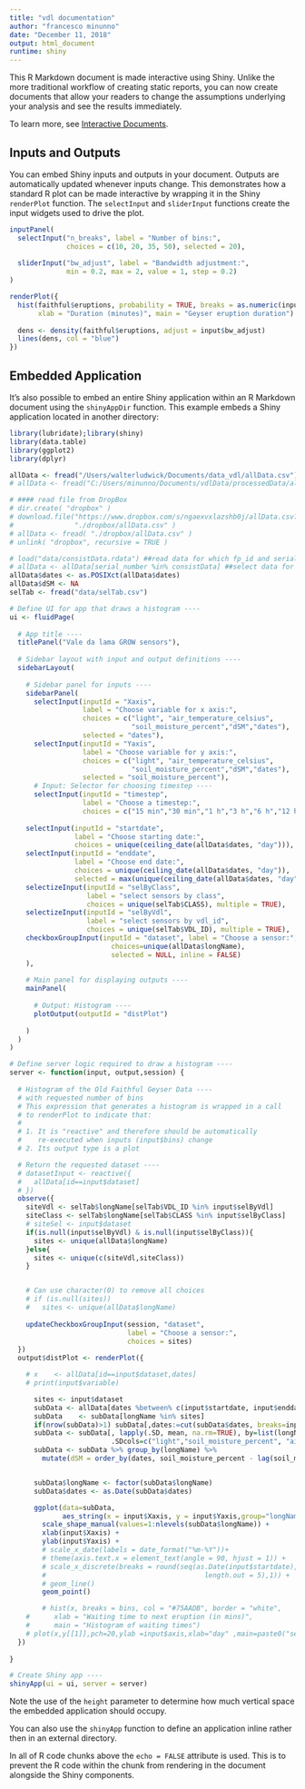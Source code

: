 ```yaml
---
title: "vdl documentation"
author: "francesco minunno"
date: "December 11, 2018"
output: html_document
runtime: shiny
---
```



This R Markdown document is made interactive using Shiny. Unlike the more traditional workflow of creating static reports, you can now create documents that allow your readers to change the assumptions underlying your analysis and see the results immediately. 

To learn more, see [Interactive Documents](http://rmarkdown.rstudio.com/authoring_shiny.html).

## Inputs and Outputs

You can embed Shiny inputs and outputs in your document. Outputs are automatically updated whenever inputs change.  This demonstrates how a standard R plot can be made interactive by wrapping it in the Shiny `renderPlot` function. The `selectInput` and `sliderInput` functions create the input widgets used to drive the plot.

```r
inputPanel(
  selectInput("n_breaks", label = "Number of bins:",
              choices = c(10, 20, 35, 50), selected = 20),
  
  sliderInput("bw_adjust", label = "Bandwidth adjustment:",
              min = 0.2, max = 2, value = 1, step = 0.2)
)

renderPlot({
  hist(faithful$eruptions, probability = TRUE, breaks = as.numeric(input$n_breaks),
       xlab = "Duration (minutes)", main = "Geyser eruption duration")
  
  dens <- density(faithful$eruptions, adjust = input$bw_adjust)
  lines(dens, col = "blue")
})
```

## Embedded Application

It's also possible to embed an entire Shiny application within an R Markdown document using the `shinyAppDir` function. This example embeds a Shiny application located in another directory:

```r
library(lubridate);library(shiny)
library(data.table)
library(ggplot2)
library(dplyr)

allData <- fread("/Users/walterludwick/Documents/data_vdl/allData.csv") #path for wl
# allData <- fread("C:/Users/minunno/Documents/vdlData/processedData/allData.csv") #path for fm

# #### read file from DropBox
# dir.create( "dropbox" )
# download.file("https://www.dropbox.com/s/ngaexvxlazshb0j/allData.csv?dl=1", 
#               "./dropbox/allData.csv" )
# allData <- fread( "./dropbox/allData.csv" )
# unlink( "dropbox", recursive = TRUE )

# load("data/consistData.rdata") ##read data for which fp_id and serial number are consistent
# allData <- allData[serial_number %in% consistData] ##select data for which fp_id and serial number are consistent
allData$dates <- as.POSIXct(allData$dates)
allData$dSM <- NA
selTab <- fread("data/selTab.csv")

# Define UI for app that draws a histogram ----
ui <- fluidPage(
  
  # App title ----
  titlePanel("Vale da lama GROW sensors"),
  
  # Sidebar layout with input and output definitions ----
  sidebarLayout(
    
    # Sidebar panel for inputs ----
    sidebarPanel(
      selectInput(inputId = "Xaxis",
                  label = "Choose variable for x axis:",
                  choices = c("light", "air_temperature_celsius",
                              "soil_moisture_percent","dSM","dates"),
                  selected = "dates"),
      selectInput(inputId = "Yaxis",
                  label = "Choose variable for y axis:",
                  choices = c("light", "air_temperature_celsius",
                              "soil_moisture_percent","dSM","dates"),
                  selected = "soil_moisture_percent"),
      # Input: Selector for choosing timestep ----
      selectInput(inputId = "timestep",
                  label = "Choose a timestep:",
                  choices = c("15 min","30 min","1 h","3 h","6 h","12 h","1 d")),
      
    selectInput(inputId = "startdate",
                label = "Choose starting date:",
                choices = unique(ceiling_date(allData$dates, "day"))),
    selectInput(inputId = "enddate",
                label = "Choose end date:",
                choices = unique(ceiling_date(allData$dates, "day")),
                selected = max(unique(ceiling_date(allData$dates, "day")))),
    selectizeInput(inputId = "selByClass",
                   label = "select sensors by class", 
                   choices = unique(selTab$CLASS), multiple = TRUE),
    selectizeInput(inputId = "selByVdl",
                   label = "select sensors by vdl_id", 
                   choices = unique(selTab$VDL_ID), multiple = TRUE),
    checkboxGroupInput(inputId = "dataset", label = "Choose a sensor:", 
                         choices=unique(allData$longName),
                         selected = NULL, inline = FALSE)
    ),
    
    # Main panel for displaying outputs ----
    mainPanel(
      
      # Output: Histogram ----
      plotOutput(outputId = "distPlot")
      
    )
  )
)

# Define server logic required to draw a histogram ----
server <- function(input, output,session) {
  
  # Histogram of the Old Faithful Geyser Data ----
  # with requested number of bins
  # This expression that generates a histogram is wrapped in a call
  # to renderPlot to indicate that:
  #
  # 1. It is "reactive" and therefore should be automatically
  #    re-executed when inputs (input$bins) change
  # 2. Its output type is a plot

  # Return the requested dataset ----
  # datasetInput <- reactive({
  #   allData[id==input$dataset]
  # })
  observe({
    siteVdl <- selTab$longName[selTab$VDL_ID %in% input$selByVdl]
    siteClass <- selTab$longName[selTab$CLASS %in% input$selByClass]
    # siteSel <- input$dataset
    if(is.null(input$selByVdl) & is.null(input$selByClass)){
      sites <- unique(allData$longName)
    }else{
      sites <- unique(c(siteVdl,siteClass))
    }


    # Can use character(0) to remove all choices
    # if (is.null(sites))
    #   sites <- unique(allData$longName)
    
    updateCheckboxGroupInput(session, "dataset",
                             label = "Choose a sensor:",
                             choices = sites)
  })
  output$distPlot <- renderPlot({

    # x    <- allData[id==input$dataset,dates]
    # print(input$variable)

      sites <- input$dataset
      subData <- allData[dates %between% c(input$startdate, input$enddate)]
      subData    <- subData[longName %in% sites]
      if(nrow(subData)>1) subData[,dates:=cut(subData$dates, breaks=input$timestep)]
      subData <- subData[, lapply(.SD, mean, na.rm=TRUE), by=list(longName,dates),
                         .SDcols=c("light","soil_moisture_percent", "air_temperature_celsius") ]
      subData <- subData %>% group_by(longName) %>%
        mutate(dSM = order_by(dates, soil_moisture_percent - lag(soil_moisture_percent)))


      subData$longName <- factor(subData$longName)
      subData$dates <- as.Date(subData$dates)

      ggplot(data=subData,
             aes_string(x = input$Xaxis, y = input$Yaxis,group="longName",color="longName", shape="longName")) +
        scale_shape_manual(values=1:nlevels(subData$longName)) +
        xlab(input$Xaxis) +
        ylab(input$Yaxis) +
        # scale_x_date(labels = date_format("%m-%Y"))+
        # theme(axis.text.x = element_text(angle = 90, hjust = 1)) +
        # scale_x_discrete(breaks = round(seq(as.Date(input$startdate), as.Date(input$enddate),
        #                                       length.out = 5),1)) +
        # geom_line()
        geom_point()

        # hist(x, breaks = bins, col = "#75AADB", border = "white",
    #      xlab = "Waiting time to next eruption (in mins)",
    #      main = "Histogram of waiting times")
    # plot(x,y[[1]],pch=20,ylab =input$axis,xlab="day" ,main=paste0("sensor ID: ",input$dataset))
  })
  
}

# Create Shiny app ----
shinyApp(ui = ui, server = server)
```

Note the use of the `height` parameter to determine how much vertical space the embedded application should occupy.

You can also use the `shinyApp` function to define an application inline rather then in an external directory.

In all of R code chunks above the `echo = FALSE` attribute is used. This is to prevent the R code within the chunk from rendering in the document alongside the Shiny components.



